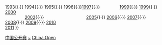 {{Navbox
|name = China Open (snooker)
|title = [[斯诺克中国公开赛]]

|group1 = 按年排序
|list1 = <span style="visibility:hidden">1992{{·}} 1993{{·}} 1994{{·}} 1995{{·}} 1996{{·}}</span>[[1997年中国国际赛|1997]]{{·}} <span style="visibility:hidden">1998{{·}}</span>[[1999年中国国际赛|1999]]{{·}} [[1999年斯诺克中国公开赛|1999]]{{·}} [[2000年斯诺克中国公开赛|2000]]<br/> <span style="visibility:hidden">2001{{·}}</span> [[2002年斯诺克中国公开赛|2002]]{{·}} <span style="visibility:hidden">2003{{·}} 2004{{·}}</span> [[2005年斯诺克中国公开赛|2005]]{{·}} [[2006年斯诺克中国公开赛|2006]]{{·}} [[2007年斯诺克中国公开赛|2007]]{{·}} [[2008年斯诺克中国公开赛|2008]]{{·}} [[2009年斯诺克中国公开赛|2009]]{{·}} [[2010年斯诺克中国公开赛|2010]]<br/>[[2011年斯诺克中国公开赛|2011]]
}}<noinclude>
[[Category:斯诺克模板|中国公开赛]]
[[Category:斯诺克中国公开赛|~]]
[[Category:斯诺克赛事导航模板|China Open]]
</noinclude>